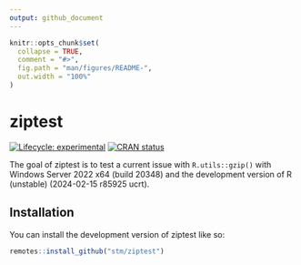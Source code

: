 ```yaml
---
output: github_document
---
```


<!-- README.md is generated from README.Rmd. Please edit that file -->

```r
knitr::opts_chunk$set(
  collapse = TRUE,
  comment = "#>",
  fig.path = "man/figures/README-",
  out.width = "100%"
)
```

# ziptest

<!-- badges: start -->
[![Lifecycle: experimental](https://img.shields.io/badge/lifecycle-experimental-orange.svg)](https://lifecycle.r-lib.org/articles/stages.html#experimental)
[![CRAN status](https://www.r-pkg.org/badges/version/ziptest)](https://CRAN.R-project.org/package=ziptest)
<!-- badges: end -->

The goal of ziptest is to test a current issue with `R.utils::gzip()` with Windows Server 2022 x64 (build 20348) and the development version of R (unstable) (2024-02-15 r85925 ucrt).

## Installation

You can install the development version of ziptest like so:

``` r
remotes::install_github("stm/ziptest")
```
